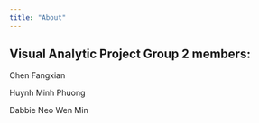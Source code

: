```yaml
---
title: "About"
---
```


## **Visual Analytic Project Group 2** members:

Chen Fangxian

Huynh Minh Phuong

Dabbie Neo Wen Min
